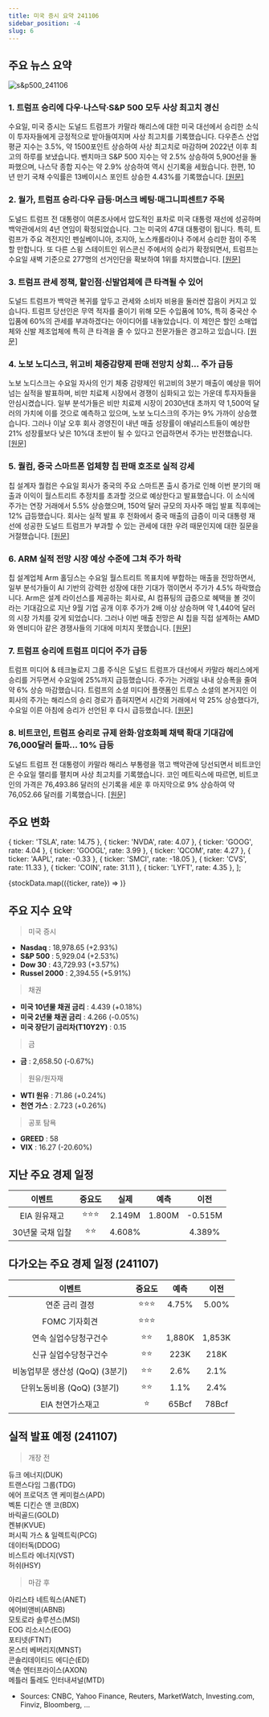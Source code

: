 ```yaml
---
title: 미국 증시 요약 241106
sidebar_position: -4
slug: 6
---
```


## 주요 뉴스 요약

![s&p500_241106](/map/241106.png)

### 1. **트럼프 승리에 다우·나스닥·S&P 500 모두 사상 최고치 경신**

수요일, 미국 증시는 도널드 트럼프가 카말라 해리스에 대한 미국 대선에서 승리한 소식이 투자자들에게 긍정적으로 받아들여지며 사상 최고치를 기록했습니다. 다우존스 산업 평균 지수는 3.5%, 약 1500포인트 상승하여 사상 최고치로 마감하며 2022년 이후 최고의 하루를 보냈습니다. 벤치마크 S&P 500 지수는 약 2.5% 상승하여 5,900선을 돌파했으며, 나스닥 종합 지수는 약 2.9% 상승하여 역시 신기록을 세웠습니다. 한편, 10년 만기 국채 수익률은 13베이시스 포인트 상승한 4.43%를 기록했습니다. [[원문]](https://finance.yahoo.com/news/live/stock-market-today-dow-nasdaq-sp-500-all-soar-to-records-after-trump-triumphs-in-election-210032237.html)

### 2. **월가, 트럼프 승리·다우 급등·머스크 베팅·매그니피센트7 주목**

도널드 트럼프 전 대통령이 여론조사에서 압도적인 표차로 미국 대통령 재선에 성공하며 백악관에서의 4년 연임이 확정되었습니다. 그는 미국의 47대 대통령이 됩니다. 특히, 트럼프가 주요 격전지인 펜실베이니아, 조지아, 노스캐롤라이나 주에서 승리한 점이 주목할 만합니다. 또 다른 스윙 스테이트인 위스콘신 주에서의 승리가 확정되면서, 트럼프는 수요일 새벽 기준으로 277명의 선거인단을 확보하여 1위를 차지했습니다. [[원문]](https://finance.yahoo.com/news/trumps-win-dows-surge-musks-bet-and-the-mag-7-what-wall-street-is-saying-181834270.html)

### 3. **트럼프 관세 정책, 할인점·신발업체에 큰 타격될 수 있어**

도널드 트럼프가 백악관 복귀를 앞두고 관세와 소비자 비용을 둘러싼 잡음이 커지고 있습니다. 트럼프 당선인은 무역 적자를 줄이기 위해 모든 수입품에 10%, 특히 중국산 수입품에 60%의 관세를 부과하겠다는 아이디어를 내놓았습니다. 이 제안은 할인 소매업체와 신발 제조업체에 특히 큰 타격을 줄 수 있다고 전문가들은 경고하고 있습니다. [[원문]](https://finance.yahoo.com/news/trumps-proposed-tariffs-could-be-a-big-hit-to-discount-retailers-footwear-companies-212101562.html)

### 4. **노보 노디스크, 위고비 체중감량제 판매 전망치 상회... 주가 급등**

노보 노디스크는 수요일 자사의 인기 체중 감량제인 위고비의 3분기 매출이 예상을 뛰어넘는 실적을 발표하며, 비만 치료제 시장에서 경쟁이 심화되고 있는 가운데 투자자들을 안심시켰습니다. 일부 분석가들은 비만 치료제 시장이 2030년대 초까지 약 1,500억 달러의 가치에 이를 것으로 예측하고 있으며, 노보 노디스크의 주가는 9% 가까이 상승했습니다. 그러나 이날 오후 회사 경영진이 내년 매출 성장률이 애널리스트들이 예상한 21% 성장률보다 낮은 10%대 초반이 될 수 있다고 언급하면서 주가는 반전했습니다. [[원문]](https://www.reuters.com/business/healthcare-pharmaceuticals/novo-nordisk-q3-line-with-expectations-narrows-fy-guidance-range-2024-11-06/)

### 5. **퀄컴, 중국 스마트폰 업체향 칩 판매 호조로 실적 강세**

칩 설계자 퀄컴은 수요일 회사가 중국의 주요 스마트폰 출시 증가로 인해 이번 분기의 매출과 이익이 월스트리트 추정치를 초과할 것으로 예상한다고 발표했습니다. 이 소식에 주가는 연장 거래에서 5.5% 상승했으며, 150억 달러 규모의 자사주 매입 발표 직후에는 12% 급등했습니다. 회사는 실적 발표 후 전화에서 중국 매출의 급증이 미국 대통령 재선에 성공한 도널드 트럼프가 부과할 수 있는 관세에 대한 우려 때문인지에 대한 질문을 거절했습니다. [[원문]](https://www.reuters.com/technology/qualcomm-forecasts-sales-profits-above-wall-street-estimates-2024-11-06/)

### 6. **ARM 실적 전망 시장 예상 수준에 그쳐 주가 하락**

칩 설계업체 Arm 홀딩스는 수요일 월스트리트 목표치에 부합하는 매출을 전망하면서, 일부 분석가들이 AI 기반의 강력한 성장에 대한 기대가 꺾이면서 주가가 4.5% 하락했습니다. Arm은 설계 라이선스를 제공하는 회사로, AI 컴퓨팅의 급증으로 혜택을 볼 것이라는 기대감으로 지난 9월 기업 공개 이후 주가가 2배 이상 상승하며 약 1,440억 달러의 시장 가치를 갖게 되었습니다. 그러나 이번 매출 전망은 AI 칩을 직접 설계하는 AMD와 엔비디아 같은 경쟁사들의 기대에 미치지 못했습니다. [[원문]](https://www.reuters.com/technology/arm-second-quarter-revenue-profit-top-expectations-2024-11-06/)

### 7. **트럼프 승리에 트럼프 미디어 주가 급등**

트럼프 미디어 & 테크놀로지 그룹 주식은 도널드 트럼프가 대선에서 카말라 해리스에게 승리를 거두면서 수요일에 25%까지 급등했습니다. 주가는 거래일 내내 상승폭을 줄여 약 6% 상승 마감했습니다. 트럼프의 소셜 미디어 플랫폼인 트루스 소셜의 본거지인 이 회사의 주가는 해리스의 승리 경로가 좁혀지면서 시간외 거래에서 약 25% 상승했다가, 수요일 이른 아침에 승리가 선언된 후 다시 급등했습니다. [[원문]](https://finance.yahoo.com/news/djt-stock-jumps-after-trump-clinches-election-win-165655956.html)

### 8. **비트코인, 트럼프 승리로 규제 완화·암호화폐 채택 확대 기대감에 76,000달러 돌파... 10% 급등**

도널드 트럼프 전 대통령이 카말라 해리스 부통령을 꺾고 백악관에 당선되면서 비트코인은 수요일 랠리를 펼치며 사상 최고치를 기록했습니다. 코인 메트릭스에 따르면, 비트코인의 가격은 76,493.86 달러의 신기록을 세운 후 마지막으로 9% 상승하여 약 76,052.66 달러를 기록했습니다. [[원문]](https://www.cnbc.com/2024/11/05/bitcoin-crypto-market-election-night.html)

## 주요 변화

  { ticker: 'TSLA', rate: 14.75 },
  { ticker: 'NVDA', rate: 4.07 },
  { ticker: 'GOOG', rate: 4.04 },
  { ticker: 'GOOGL', rate: 3.99 },
  { ticker: 'QCOM', rate: 4.27 },
  { ticker: 'AAPL', rate: -0.33 },
  { ticker: 'SMCI', rate: -18.05 },
  { ticker: 'CVS', rate: 11.33 },
  { ticker: 'COIN', rate: 31.11 },
  { ticker: 'LYFT', rate: 4.35 },
];

{stockData.map(({ticker, rate}) => <StockCardMini key={ticker} ticker={ticker} rate={rate}></StockCardMini>)}

## 주요 지수 요약

> 미국 증시

- **Nasdaq** : 18,978.65 (+2.93%)
- **S&P 500** : 5,929.04 (+2.53%)
- **Dow 30** : 43,729.93 (+3.57%)
- **Russel 2000** : 2,394.55 (+5.91%)

> 채권

- **미국 10년물 채권 금리** : 4.439 (+0.18%)
- **미국 2년물 채권 금리** : 4.266 (-0.05%)
- **미국 장단기 금리차(T10Y2Y)** : 0.15

> 금

- **금** : 2,658.50 (-0.67%)

> 원유/원자재

- **WTI 원유** : 71.86 (+0.24%)
- **천연 가스** : 2.723 (+0.26%)

> 공포 탐욕

- **GREED** : 58
- **VIX** : 16.27 (-20.60%)

## 지난 주요 경제 일정

|      이벤트      | 중요도 |  실제  |  예측  |  이전   |
| :--------------: | :----: | :----: | :----: | :-----: |
|   EIA 원유재고   | ⭐⭐⭐ | 2.149M | 1.800M | -0.515M |
| 30년물 국채 입찰 |  ⭐⭐  | 4.608% |        | 4.389%  |

## 다가오는 주요 경제 일정 (241107)

|             이벤트              | 중요도 |  예측  |  이전  |
| :-----------------------------: | :----: | :----: | :----: |
|         연준 금리 결정          | ⭐⭐⭐ | 4.75%  | 5.00%  |
|          FOMC 기자회견          | ⭐⭐⭐ |        |        |
|      연속 실업수당청구건수      |  ⭐⭐  | 1,880K | 1,853K |
|      신규 실업수당청구건수      |  ⭐⭐  |  223K  |  218K  |
| 비농업부문 생산성 (QoQ) (3분기) |  ⭐⭐  |  2.6%  |  2.1%  |
|   단위노동비용 (QoQ) (3분기)    |  ⭐⭐  |  1.1%  |  2.4%  |
|        EIA 천연가스재고         |   ⭐   | 65Bcf  | 78Bcf  |

## 실적 발표 예정 (241107)

> 개장 전

듀크 에너지(DUK)  
트랜스다임 그룹(TDG)  
에어 프로덕츠 앤 케미컬스(APD)  
벡톤 디킨슨 앤 코(BDX)  
바릭골드(GOLD)  
켄뷰(KVUE)  
퍼시픽 가스 & 일렉트릭(PCG)  
데이터독(DDOG)  
비스트라 에너지(VST)  
허쉬(HSY)

> 마감 후

아리스타 네트웍스(ANET)  
에어비앤비(ABNB)  
모토로라 솔루션스(MSI)  
EOG 리소시스(EOG)  
포티넷(FTNT)  
몬스터 베버리지(MNST)  
콘솔리데이티드 에디슨(ED)  
액손 엔터프라이스(AXON)  
메틀러 톨레도 인터내셔널(MTD)

- Sources: CNBC, Yahoo Finance, Reuters, MarketWatch, Investing.com, Finviz, Bloomberg, ...
